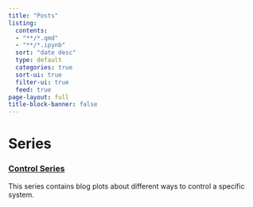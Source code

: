 ```yaml
---
title: "Posts"
listing:
  contents:
  - "**/*.qmd"
  - "**/*.ipynb"
  sort: "date desc"
  type: default
  categories: true
  sort-ui: true
  filter-ui: true
  feed: true
page-layout: full
title-block-banner: false
---
```


# Series

### [Control Series](control-series/index.qmd)

This series contains blog plots about different ways to control
a specific system.
